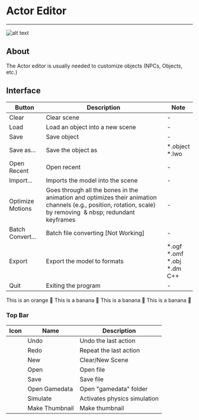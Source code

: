 # Actor Editor

___

![alt text](assets/images/actor-editor.png)

## About

The Actor editor is usually needed to customize objects (NPCs, Objects, etc.)

## Interface


<Tabs>
  <TabItem value="file" label="File" default>
    <table><thead>
      <tr>
        <th>Button</th>
        <th>Description</th>
        <th>Note</th>
      </tr></thead>
    <tbody>
      <tr>
        <td>Clear</td>
        <td>Clear scene</td>
        <td>-</td>
      </tr>
      <tr>
        <td>Load</td>
        <td>Load an object into a new scene</td>
        <td>-</td>
      </tr>
      <tr>
        <td>Save</td>
        <td>Save object</td>
        <td>-</td>
      </tr>
      <tr>
        <td>Save as...</td>
        <td>Save the object as</td>
        <td>*.object <br />*.lwo</td>
      </tr>
      <tr>
        <td>Open Recent</td>
        <td>Open recent</td>
        <td>-</td>
      </tr>
      <tr>
        <td>Import...</td>
        <td>Imports the model into the scene</td>
        <td>-</td>
      </tr>
      <tr>
        <td>Optimize Motions</td>
        <td>Goes through all the bones in the animation and optimizes their animation channels (e.g., position, rotation, scale) by removing&nbsp;&nbsp;& nbsp;&nbsp;redundant keyframes</td>
        <td>-</td>
      </tr>
      <tr>
        <td>Batch Convert...</td>
        <td>Batch file converting [Not Working]</td>
        <td>-</td>
      </tr>
      <tr>
        <td>Export</td>
        <td>Export the model to formats</td>
        <td>*.ogf<br />*.omf<br />*.obj<br />*.dm<br />C++</td>
      </tr>
      <tr>
        <td>Quit</td>
        <td>Exiting the program</td>
        <td>-</td>
      </tr>
    </tbody></table>
  </TabItem>
  <TabItem value="previewobject" label="Preview Object">
    This is an orange 🍊
  </TabItem>
  <TabItem value="editor" label="Editor">
    This is a banana 🍌
  </TabItem>
  <TabItem value="options" label="Options">
    This is a banana 🍌
  </TabItem>
  <TabItem value="windows" label="Windows">
    This is a banana 🍌
  </TabItem>
</Tabs>

### Top Bar

| Icon | Name | Description |
|:---:|---|---|
|  | Undo | Undo the last action |
|  | Redo | Repeat the last action |
|  | New | Clear/New Scene |
|  | Open | Open file |
|  | Save | Save file |
|  | Open Gamedata | Open "gamedata" folder |
|  | Simulate | Activates physics simulation |
|  | Make Thumbnail | Make thumbnail |
